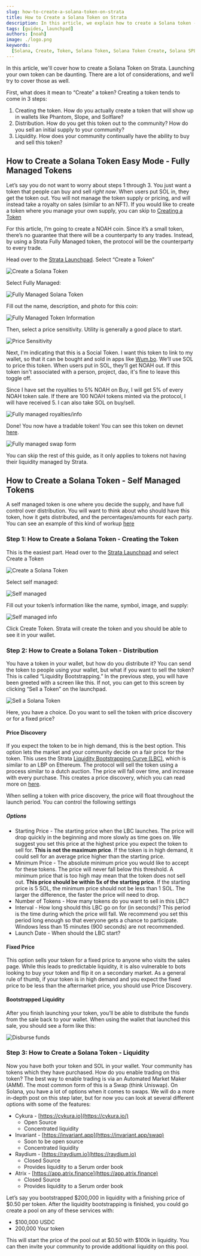 ```yaml
---
slug: how-to-create-a-solana-token-on-strata
title: How to Create a Solana Token on Strata
description: In this article, we explain how to create a Solana token - or any SPL token - with Strata!
tags: [guides, launchpad]
authors: [noah]
image: ./logo.png
keywords:
  [Solana, Create, Token, Solana Token, Solana Token Create, Solana SPL, Strata]
---
```


In this article, we'll cover how to create a Solana Token on Strata. Launching your own token can be daunting. There are a lot of considerations, and we’ll try to cover those as well.

First, what does it mean to “Create” a token? Creating a token tends to come in 3 steps:

1. Creating the token. How do you actually create a token that will show up in wallets like Phantom, Slope, and Solflare?
2. Distribution. How do you get this token out to the community? How do you sell an initial supply to your community?
3. Liquidity. How does your community continually have the ability to buy and sell this token?

## How to Create a Solana Token Easy Mode - Fully Managed Tokens

Let’s say you do not want to worry about steps 1 through 3. You just want a token that people can buy and sell _right now_. When users put SOL in, they get the token out. You will not manage the token supply or pricing, and will instead take a royalty on sales (similar to an NFT). If you would like to create a token where you manage your own supply, you can skip to [Creating a Token](#creating-the-token)

For this article, I’m going to create a NOAH coin. Since it’s a small token, there’s no guarantee that there will be a counterparty to any trades. Instead, by using a Strata Fully Managed token, the protocol will be the counterparty to every trade.

Head over to the [Strata Launchpad](https://app.strataprotocol.com). Select “Create a Token”

![Create a Solana Token](./create-a-token.png)

Select Fully Managed:

![Fully Managed Solana Token](./fully-managed.png)

Fill out the name, description, and photo for this coin:

![Fully Managed Token Information](./fully-managed-info.png)

Then, select a price sensitivity. Utility is generally a good place to start.

![Price Sensitivity](./price-sensitivity.png)

Next, I'm indicating that this is a Social Token. I want this token to link to my wallet, so that it can be bought and sold in apps like [Wum.bo](https://wum.bo). We’ll use SOL to price this token. When users put in SOL, they’ll get NOAH out.
If this token isn't associated with a person, project, dao, it's fine to leave this toggle off.

Since I have set the royalties to 5% NOAH on Buy, I will get 5% of every NOAH token sale. If there are 100 NOAH tokens minted via the protocol, I will have received 5. I can also take SOL on buy/sell.

![Fully managed royalties/info](./social-token-info.png)

Done! You now have a tradable token! You can see this token on devnet [here](https://app.strataprotocol.com/swap/A6EpBzLEPw2CNrz7VWnWJUDLvjMx1KujtWxHYPjJk54m?cluster=devnet).

![Fully managed swap form](./fully-managed-done.png)

You can skip the rest of this guide, as it only applies to tokens not having their liquidity managed by Strata.

## How to Create a Solana Token - Self Managed Tokens

A self managed token is one where you decide the supply, and have full control over distribution. You will want to think
about who should have this token, how it gets distributed, and the percentages/amounts for each party. You can see an example of this kind of workup [here](https://www.projectserum.com/serum-token-summary)

### Step 1: How to Create a Solana Token - Creating the Token

This is the easiest part. Head over to the [Strata Launchpad](https://app.strataprotocol.com) and select Create a Token

![Create a Solana Token](./create-a-token.png)

Select self managed:

![Self managed](./self-managed.png)

Fill out your token’s information like the name, symbol, image, and supply:

![Self managed info](./fully-managed-info.png)

Click Create Token. Strata will create the token and you should be able to see it in your wallet.

### Step 2: How to Create a Solana Token - Distribution

You have a token in your wallet, but how do you distribute it? You can send the token to people using your wallet, but what if you want to sell the token? This is called “Liquidity Bootstrapping.” In the previous step, you will have been greeted with a screen like this. If not, you can get to this screen by clicking “Sell a Token” on the launchpad.

![Sell a Solana Token](./self-managed-done.png)

Here, you have a choice. Do you want to sell the token with price discovery or for a fixed price?

#### Price Discovery

If you expect the token to be in high demand, this is the best option. This option lets the market and your community decide on a fair price for the token. This uses the Strata [Liquidity Bootstrapping Curve (LBC)](https://docs.strataprotocol.com/marketplace/lbc), which is similar to an LBP on Ethereum. The protocol will sell the token using a process similar to a dutch auction. The price will fall over time, and increase with every purchase. This creates a price discovery, which you can read more on [here](https://docs.strataprotocol.com/marketplace/lbc).

When selling a token with price discovery, the price will float throughout the launch period. You can control the following settings

##### Options

- Starting Price - The starting price when the LBC launches. The price will drop quickly in the beginning and more slowly as time goes on. We suggest you set this price at the highest price you expect the token to sell for. **This is not the maximum price**. If the token is in high demand, it could sell for an average price higher than the starting price.
- Minimum Price - The absolute minimum price you would like to accept for these tokens. The price will never fall below this threshold. A minimum price that is too high may mean that the token does not sell out. **This price should be within 5x of the starting price**. If the starting price is 5 SOL, the minimum price should not be less than 1 SOL. The larger the difference, the faster the price will need to drop.
- Number of Tokens - How many tokens do you want to sell in this LBC?
- Interval - How long should this LBC go on for (in seconds)? This period is the time during which the price will fall. We recommend you set this period long enough so that everyone gets a chance to participate. Windows less than 15 minutes (900 seconds) are not recommended.
- Launch Date - When should the LBC start?

#### Fixed Price

This option sells your token for a fixed price to anyone who visits the sales page. While this leads to predictable liquidity, it is also vulnerable to bots looking to buy your token and flip it on a secondary market. As a general rule of thumb, if your token is in high demand and you expect the fixed price to be less than the aftermarket price, you should use Price Discovery.

#### Bootstrapped Liquidity

After you finish launching your token, you’ll be able to distribute the funds from the sale back to your wallet. When using the wallet that launched this sale, you should see a form like this:

![Disburse funds](./disburse.png)

### Step 3: How to Create a Solana Token - Liquidity

Now you have both your token and SOL in your wallet. Your community has tokens which they have purchased. How do you enable trading on this token? The best way to enable trading is via an Automated Market Maker (AMM). The most common form of this is a Swap (think Uniswap). On Solana, you have a lot of options when it comes to swaps. We will do a more in-depth post on this step later, but for now you can look at several different options with some of the features:

- Cykura - [https://cykura.io](https://cykura.io/)
  - Open Source
  - Concentrated liquidity
- Invariant - [https://invariant.app](https://invariant.app/swap)
  - Soon to be open source
  - Concentrated liquidity
- Raydium - [https://raydium.io](https://raydium.io)
  - Closed Source
  - Provides liquidity to a Serum order book
- Atrix - [https://app.atrix.finance](https://app.atrix.finance)
  - Closed Source
  - Provides liquidity to a Serum order book

Let’s say you bootstrapped $200,000 in liquidity with a finishing price of $0.50 per token. After the liquidity bootstrapping is finished, you could go create a pool on any of these services with:

- $100,000 USDC
- 200,000 Your token

This will start the price of the pool out at $0.50 with $100k in liquidity. You can then invite your community to provide additional liquidity on this pool.
